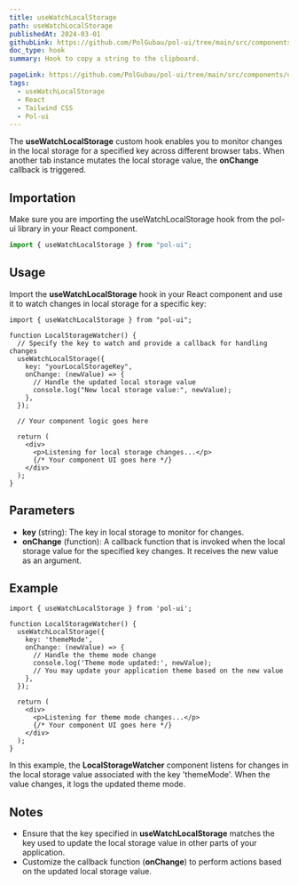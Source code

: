 ```yaml
---
title: useWatchLocalStorage
path: useWatchLocalStorage
publishedAt: 2024-03-01
githubLink: https://github.com/PolGubau/pol-ui/tree/main/src/components/useWatchLocalStorage
doc_type: hook
summary: Hook to copy a string to the clipboard.

pageLink: https://github.com/PolGubau/pol-ui/tree/main/src/components/useWatchLocalStorage
tags:
  - useWatchLocalStorage
  - React
  - Tailwind CSS
  - Pol-ui
---
```


The **useWatchLocalStorage** custom hook enables you to monitor changes in the local storage for a specified key across different browser tabs. When another tab instance mutates the local storage value, the **onChange** callback is triggered.

## Importation

Make sure you are importing the useWatchLocalStorage hook from the pol-ui library in your React component.

```jsx
import { useWatchLocalStorage } from "pol-ui";
```

## Usage

Import the **useWatchLocalStorage** hook in your React component and use it to watch changes in local storage for a specific key:

```tsx
import { useWatchLocalStorage } from "pol-ui";

function LocalStorageWatcher() {
  // Specify the key to watch and provide a callback for handling changes
  useWatchLocalStorage({
    key: "yourLocalStorageKey",
    onChange: (newValue) => {
      // Handle the updated local storage value
      console.log("New local storage value:", newValue);
    },
  });

  // Your component logic goes here

  return (
    <div>
      <p>Listening for local storage changes...</p>
      {/* Your component UI goes here */}
    </div>
  );
}
```

## Parameters

- **key** (string): The key in local storage to monitor for changes.
- **onChange** (function): A callback function that is invoked when the local storage value for the specified key changes. It receives the new value as an argument.

## Example

```tsx
import { useWatchLocalStorage } from 'pol-ui';

function LocalStorageWatcher() {
  useWatchLocalStorage({
    key: 'themeMode',
    onChange: (newValue) => {
      // Handle the theme mode change
      console.log('Theme mode updated:', newValue);
      // You may update your application theme based on the new value
    },
  });

  return (
    <div>
      <p>Listening for theme mode changes...</p>
      {/* Your component UI goes here */}
    </div>
  );
}

```

In this example, the **LocalStorageWatcher** component listens for changes in the local storage value associated with the key 'themeMode'. When the value changes, it logs the updated theme mode.

## Notes

- Ensure that the key specified in **useWatchLocalStorage** matches the key used to update the local storage value in other parts of your application.
- Customize the callback function (**onChange**) to perform actions based on the updated local storage value.
